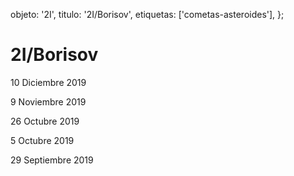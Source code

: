 
  objeto: '2I',
  titulo: '2I/Borisov',
  etiquetas: ['cometas-asteroides'],
};

# 2I/Borisov

<Imagen
  src="registro/2I_20191210_5_2iborisov_20191210_i88.jpg"
  fecha="20191210"
/>

10 Diciembre 2019

<Imagen
  src="registro/2I_20191109_4_002i_20191109_i88.jpg"
  fecha="20191109"
/>

9 Noviembre 2019

<Imagen
  src="registro/2I_20191026_3_2i-borisov_20191026_i88.jpg"
  fecha="20191026"
/>

26 Octubre 2019

<Imagen
  src="registro/2I_20191005_2_2iborisov-20191005_i88.jpg"
  fecha="20191005"
/>

5 Octubre 2019

<Imagen
  src="registro/2I_20190929_1_c2019q4_20190929_i88.jpg"
  fecha="20190929"
/>

29 Septiembre 2019